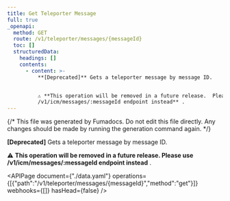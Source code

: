```yaml
---
title: Get Teleporter Message
full: true
_openapi:
  method: GET
  route: /v1/teleporter/messages/{messageId}
  toc: []
  structuredData:
    headings: []
    contents:
      - content: >-
          **[Deprecated]** Gets a teleporter message by message ID.


          ⚠️ **This operation will be removed in a future release.  Please use
          /v1/icm/messages/:messageId endpoint instead** .
---
```


{/* This file was generated by Fumadocs. Do not edit this file directly. Any changes should be made by running the generation command again. */}

**[Deprecated]** Gets a teleporter message by message ID.

⚠️ **This operation will be removed in a future release.  Please use /v1/icm/messages/:messageId endpoint instead** .

<APIPage document={"./data.yaml"} operations={[{"path":"/v1/teleporter/messages/{messageId}","method":"get"}]} webhooks={[]} hasHead={false} />